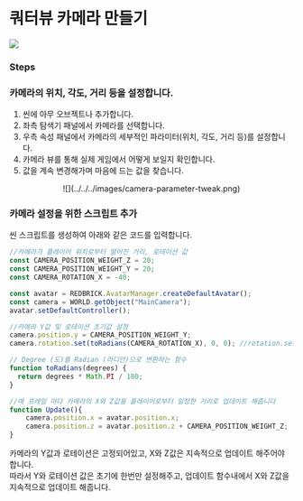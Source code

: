 
# 쿼터뷰 카메라 만들기

![](../../../images/quarter-view.gif)

### Steps

<Steps>

### 카메라의 위치, 각도, 거리 등을 설정합니다.

1. 씬에 아무 오브젝트나 추가합니다.  
2. 좌측 탐색기 패널에서 카메라를 선택합니다.  
3. 우측 속성 패널에서 카메라의 세부적인 파라미터(위치, 각도, 거리 등)를 설정합니다.  
4. 카메라 뷰를 통해 실제 게임에서 어떻게 보일지 확인합니다.  
5. 값을 계속 변경해가며 마음에 드는 값을 찾습니다.  

<center>![](../../../images/camera-parameter-tweak.png)</center>

### 카메라 설정을 위한 스크립트 추가

씬 스크립트를 생성하여 아래와 같은 코드를 입력합니다.  

```js showLineNumbers copy filename="Camera_Setting"
//카메라가 플레이어 위치로부터 떨어진 거리, 로테이션 값
const CAMERA_POSITION_WEIGHT_Z = 20;
const CAMERA_POSITION_WEIGHT_Y = 20; 
const CAMERA_ROTATION_X = -40;

const avatar = REDBRICK.AvatarManager.createDefaultAvatar();
const camera = WORLD.getObject("MainCamera");
avatar.setDefaultController();

//카메라 Y값 및 로테이션 초기값 설정
camera.position.y = CAMERA_POSITION_WEIGHT_Y;
camera.rotation.set(toRadians(CAMERA_ROTATION_X), 0, 0); //rotation.set() 메소드는 매개변수를 라디안으로 입력 받습니다

// Degree (도)를 Radian (라디안)으로 변환하는 함수
function toRadians(degrees) {
  return degrees * Math.PI / 180;
}

//매 프레임 마다 카메라의 X와 Z값을 플레이어로부터 일정한 거리로 업데이트 해줍니다
function Update(){
    camera.position.x = avatar.position.x;
    camera.position.z = avatar.position.z + CAMERA_POSITION_WEIGHT_Z;
}
```
카메라의 Y값과 로테이션은 고정되어있고, X와 Z값은 지속적으로 업데이트 해주어야 합니다.  
따라서 Y와 로테이션 값은 초기에 한번만 설정해주고, 업데이트 함수내에서 X와 Z값을 지속적으로 업데이트 해줍니다. 
</Steps>